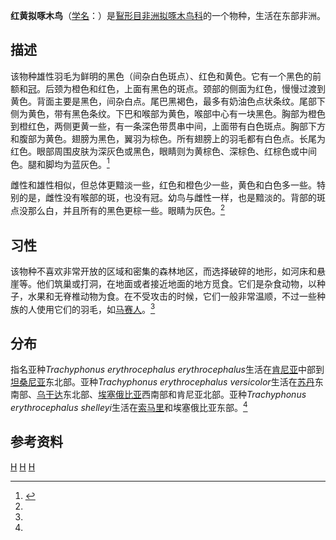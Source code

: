 {{Speciesbox
| taxon = Trachyphonus erythrocephalus
| status = LC
| status_system = IUCN3.1
| image = Lake Manyara Bartvogel.jpg
| image_caption = [[坦桑尼亚|坦桑尼亚]][[马尼亚拉湖|马尼亚拉湖]]
| binomial_authority = ([[吉恩·路易斯·卡巴尼斯|Cabanis]], 1878)
}}

'''红黄拟啄木鸟'''（[[学名|学名]]：''{{lang|la|Trachyphonus erythrocephalus}}''）是[[鴷形目|鴷形目]][[非洲拟啄木鸟科|非洲拟啄木鸟科]]的一个物种，生活在东部非洲。

==描述==
该物种雄性羽毛为鲜明的黑色（间杂白色斑点）、红色和黄色。它有一个黑色的前额和[[冠|冠]]。后颈为橙色和红色，上面有黑色的斑点。颈部的侧面为红色，慢慢过渡到黄色。背面主要是黑色，间杂白点。尾巴黑褐色，最多有奶油色点状条纹。尾部下侧为黄色，带有黑色条纹。下巴和喉部为黄色，喉部中心有一块黑色。胸部为橙色到橙红色，两侧更黄一些，有一条深色带贯串中间，上面带有白色斑点。胸部下方和腹部为黄色。翅膀为黑色，翼羽为棕色。所有翅膀上的羽毛都有白色点。长尾为红色。眼部周围皮肤为深灰色或黑色，眼睛则为黄棕色、深棕色、红棕色或中间色。腿和脚均为蓝灰色。<ref name="Short">{{cite book |title= Toucans, Barbets and Honeyguides|author=Lester L. Short; Jennifer F. M. Horne|year= 2001|publisher= Oxford University Press|isbn= 9780198546665|pages= 122-5}}</ref>

雌性和雄性相似，但总体更黯淡一些，红色和橙色少一些，黄色和白色多一些。特别的是，雌性没有喉部的斑，也没有冠。幼鸟与雌性一样，也是黯淡的。背部的斑点没那么白，并且所有的黑色更棕一些。眼睛为灰色。<ref name="Short"/>

==习性==
该物种不喜欢非常开放的区域和密集的森林地区，而选择破碎的地形，如河床和悬崖等。他们筑巢或打洞，在地面或者接近地面的地方觅食。它们是杂食动物，以种子，水果和无脊椎动物为食。在不受攻击的时候，它们一般非常温顺，不过一些种族的人使用它们的羽毛，如[[马赛人|马赛人]]。<ref name="Short"/>

==分布==
指名亚种''Trachyphonus erythrocephalus erythrocephalus''生活在[[肯尼亚|肯尼亚]]中部到[[坦桑尼亚|坦桑尼亚]]东北部。亚种''Trachyphonus erythrocephalus versicolor''生活在[[苏丹|苏丹]]东南部、[[乌干达|乌干达]]东北部、[[埃塞俄比亚|埃塞俄比亚]]西南部和肯尼亚北部。亚种''Trachyphonus erythrocephalus shelleyi''生活在[[索马里|索马里]]和埃塞俄比亚东部。<ref name="Short"/>

==参考资料==
{{reflist}}
{{Taxonbar}}
[[Category:鴷形目|H]]
[[Category:非洲拟啄木鸟科|H]]
[[Category:_1878年描述的鸟类|H]]